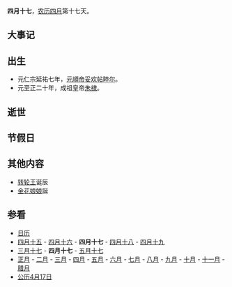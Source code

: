 {{Lunar04Calendar}}
'''四月十七'''，[[农历|农历]][[四月_(农历)|四月]]第十七天。

==大事记==

==出生==
*元仁宗延祐七年，[[元順帝|元順帝]][[妥欢帖睦尔|妥欢帖睦尔]]。
*元至正二十年，成祖皇帝[[朱棣|朱棣]]。

==逝世==

==节假日==

==其他内容==
*[[转轮王|转轮王]]诞辰
*[[金花娘娘|金花娘娘]]誕

==参看==
*[[历史上的今天|日历]]
*[[四月十五|四月十五]] - [[四月十六|四月十六]] - '''四月十七''' - [[四月十八|四月十八]] - [[四月十九|四月十九]]
*[[三月十七|三月十七]] - '''四月十七''' - [[五月十七|五月十七]]
*[[正月|正月]] - [[二月_(农历)|二月]] - [[三月_(农历)|三月]] - [[四月_(农历)|四月]] - [[五月_(农历)|五月]] - [[六月_(农历)|六月]] - [[七月_(农历)|七月]] - [[八月_(农历)|八月]] - [[九月_(农历)|九月]] - [[十月_(农历)|十月]] - [[十一月_(农历)|十一月]] - [[腊月|腊月]]
*[[公历|公历]][[4月17日|4月17日]]